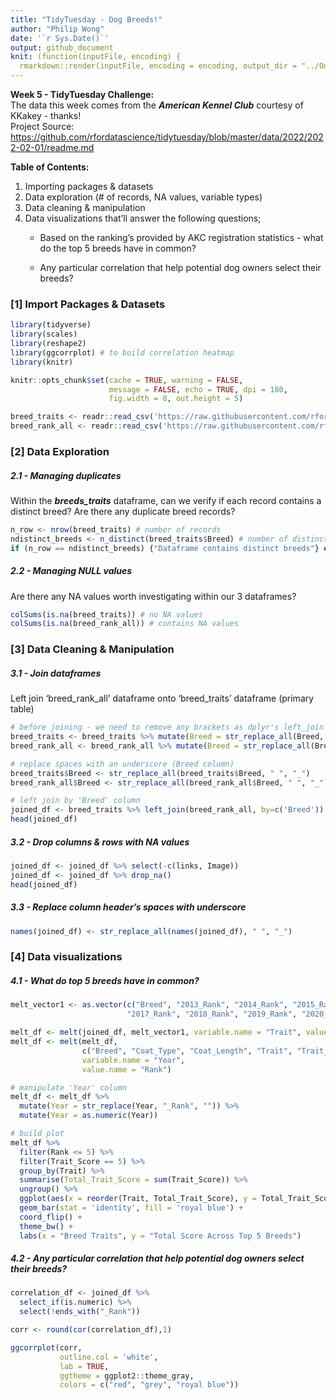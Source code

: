 ```yaml
---
title: "TidyTuesday - Dog Breeds!"
author: "Philip Wong"
date: '`r Sys.Date()`'
output: github_document
knit: (function(inputFile, encoding) {
  rmarkdown::render(inputFile, encoding = encoding, output_dir = "../Output") })
---
```


<strong> Week 5 - TidyTuesday Challenge: </strong> <br> The data this week comes from the ***American Kennel Club*** courtesy of KKakey - thanks! <br> Project Source: <https://github.com/rfordatascience/tidytuesday/blob/master/data/2022/2022-02-01/readme.md> <br>

<strong> Table of Contents: </strong> <br>

1.  Importing packages & datasets
2.  Data exploration (# of records, NA values, variable types)
3.  Data cleaning & manipulation
4.  Data visualizations that'll answer the following questions;
    -   Based on the ranking's provided by AKC registration statistics - what do the top 5 breeds have in common?

    -   Any particular correlation that help potential dog owners select their breeds?

### [1] Import Packages & Datasets

```r
library(tidyverse)
library(scales)
library(reshape2)
library(ggcorrplot) # to build correlation heatmap
library(knitr)

knitr::opts_chunk$set(cache = TRUE, warning = FALSE,
                      message = FALSE, echo = TRUE, dpi = 180,
                      fig.width = 8, out.height = 5)

breed_traits <- readr::read_csv('https://raw.githubusercontent.com/rfordatascience/tidytuesday/master/data/2022/2022-02-01/breed_traits.csv')
breed_rank_all <- readr::read_csv('https://raw.githubusercontent.com/rfordatascience/tidytuesday/master/data/2022/2022-02-01/breed_rank.csv')
```

### [2] Data Exploration

##### 2.1 - Managing duplicates

Within the ***breeds_traits*** dataframe, can we verify if each record contains a distinct breed? Are there any duplicate breed records?

```r
n_row <- nrow(breed_traits) # number of records
ndistinct_breeds <- n_distinct(breed_traits$Breed) # number of distinct breeds
if (n_row == ndistinct_breeds) {"Dataframe contains distinct breeds"} else {"Dataframe contains duplicate breeds"}
```

##### 2.2 - Managing NULL values

Are there any NA values worth investigating within our 3 dataframes?

```r
colSums(is.na(breed_traits)) # no NA values
colSums(is.na(breed_rank_all)) # contains NA values
```

### [3] Data Cleaning & Manipulation

##### 3.1 - Join dataframes

Left join 'breed_rank_all' dataframe onto 'breed_traits' dataframe (primary table)

```r
# before joining - we need to remove any brackets as dplyr's left_join will not be able to detect brackets within a string
breed_traits <- breed_traits %>% mutate(Breed = str_replace_all(Breed, "[//(//)]", "")) %>% mutate(Breed = str_squish(Breed))
breed_rank_all <- breed_rank_all %>% mutate(Breed = str_replace_all(Breed, "[//(//)]", "")) %>% mutate(Breed = str_squish(Breed)) 

# replace spaces with an underscore (Breed column)
breed_traits$Breed <- str_replace_all(breed_traits$Breed, " ", "_")
breed_rank_all$Breed <- str_replace_all(breed_rank_all$Breed, " ", "_")

# left join by 'Breed' column
joined_df <- breed_traits %>% left_join(breed_rank_all, by=c('Breed'))
head(joined_df)
```

##### 3.2 - Drop columns & rows with NA values

```r
joined_df <- joined_df %>% select(-c(links, Image))
joined_df <- joined_df %>% drop_na()
head(joined_df)
```

##### 3.3 - Replace column header's spaces with underscore

```r
names(joined_df) <- str_replace_all(names(joined_df), " ", "_")
```

### [4] Data visualizations

##### 4.1 - What do top 5 breeds have in common?

```r
melt_vector1 <- as.vector(c("Breed", "2013_Rank", "2014_Rank", "2015_Rank", "2016_Rank",
                          "2017_Rank", "2018_Rank", "2019_Rank", "2020_Rank", "Coat_Type", "Coat_Length"))

melt_df <- melt(joined_df, melt_vector1, variable.name = "Trait", value.name = "Trait_Score")
melt_df <- melt(melt_df, 
                c("Breed", "Coat_Type", "Coat_Length", "Trait", "Trait_Score"), 
                variable.name = "Year", 
                value.name = "Rank")

# manipulate 'Year' column
melt_df <- melt_df %>% 
  mutate(Year = str_replace(Year, "_Rank", "")) %>% 
  mutate(Year = as.numeric(Year))

# build plot
melt_df %>% 
  filter(Rank <= 5) %>% 
  filter(Trait_Score == 5) %>% 
  group_by(Trait) %>%
  summarise(Total_Trait_Score = sum(Trait_Score)) %>% 
  ungroup() %>% 
  ggplot(aes(x = reorder(Trait, Total_Trait_Score), y = Total_Trait_Score)) +
  geom_bar(stat = 'identity', fill = 'royal blue') +
  coord_flip() +
  theme_bw() +
  labs(x = "Breed Traits", y = "Total Score Across Top 5 Breeds")
```

##### 4.2 - Any particular correlation that help potential dog owners select their breeds?

```r
correlation_df <- joined_df %>% 
  select_if(is.numeric) %>% 
  select(!ends_with("_Rank"))

corr <- round(cor(correlation_df),1)

ggcorrplot(corr, 
           outline.col = 'white', 
           lab = TRUE,
           ggtheme = ggplot2::theme_gray,
           colors = c("red", "grey", "royal blue"))
```
